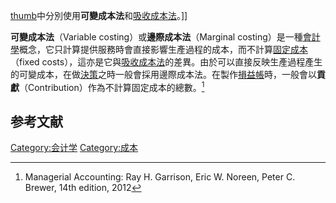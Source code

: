 [[image:VariableCostExample.jpg|thumb]]中分別使用'''可變成本法'''和[[吸收成本法|吸收成本法]]。]]

'''可變成本法'''（Variable costing）或'''邊際成本法'''（Marginal costing）是一種[[會計學|會計學]]概念，它只計算提供服務時會直接影響生產過程的成本，而不計算[[固定成本|固定成本]]（fixed costs），這亦是它與[[吸收成本法|吸收成本法]]的差異。由於可以直接反映生產過程產生的可變成本，在做[[決策|決策]]之時一般會採用邊際成本法。在製作[[損益帳|損益帳]]時，一般會以'''貢獻'''（Contribution）作為不計算固定成本的總數。<ref>Managerial Accounting: Ray H. Garrison, Eric W. Noreen, Peter C. Brewer, 14th edition, 2012</ref>

==参考文献==
{{reflist}}

{{accounting-stub}}

[[Category:会计学|Category:会计学]]
[[Category:成本|Category:成本]]